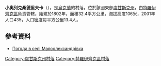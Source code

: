 {{coord|49|42|31|N|38|29|14|E|scale:100000|display=title}}

'''小奧列克桑德里夫卡'''（{{lang-uk|Малоолександрівка}}），是[[烏克蘭|烏克蘭]]的村落，位於該國東部[[盧甘斯克州|盧甘斯克州]]，由[[特羅伊齊克區|特羅伊齊克區]]負責管轄，始建於1802年，面積32.4平方公里，海拔高度106米，2001年人口435，人口密度每平方公里13.4人。

==參考資料==
* [http://weather.in.ua/ua/lyganskaja/14864 Погода в селі Малоолександрівка]

{{DEFAULTSORT:Малоолександрівка}}
[[Category:盧甘斯克州村落|Category:盧甘斯克州村落]]
[[Category:特羅伊齊克區村落|Category:特羅伊齊克區村落]]


{{Luhansk-geo-stub}}